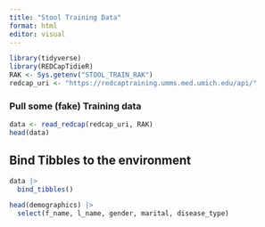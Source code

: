 ```yaml
---
title: "Stool Training Data"
format: html
editor: visual
---
```


```r
library(tidyverse)
library(REDCapTidieR)
RAK <- Sys.getenv("STOOL_TRAIN_RAK")
redcap_uri <- "https://redcaptraining.umms.med.umich.edu/api/"
```

### Pull some (fake) Training data

```r
data <- read_redcap(redcap_uri, RAK)
head(data)
```

## Bind Tibbles to the environment

```r
data |> 
  bind_tibbles()

head(demographics) |> 
  select(f_name, l_name, gender, marital, disease_type)
```
